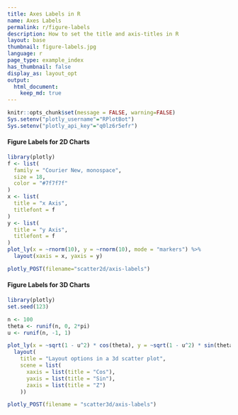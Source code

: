 ```yaml
---
title: Axes Labels in R
name: Axes Labels
permalink: r/figure-labels
description: How to set the title and axis-titles in R
layout: base
thumbnail: figure-labels.jpg
language: r
page_type: example_index
has_thumbnail: false
display_as: layout_opt
output:
  html_document:
    keep_md: true
---
```


```r
knitr::opts_chunk$set(message = FALSE, warning=FALSE)
Sys.setenv("plotly_username"="RPlotBot")
Sys.setenv("plotly_api_key"="q0lz6r5efr")
```

#### Figure Labels for 2D Charts
```r
library(plotly)
f <- list(
  family = "Courier New, monospace",
  size = 18,
  color = "#7f7f7f"
)
x <- list(
  title = "x Axis",
  titlefont = f
)
y <- list(
  title = "y Axis",
  titlefont = f
)
plot_ly(x = ~rnorm(10), y = ~rnorm(10), mode = "markers") %>%
  layout(xaxis = x, yaxis = y)
```

```r
plotly_POST(filename="scatter2d/axis-labels")
```

#### Figure Labels for 3D Charts

```r
library(plotly)
set.seed(123)

n <- 100
theta <- runif(n, 0, 2*pi)
u <- runif(n, -1, 1)

plot_ly(x = ~sqrt(1 - u^2) * cos(theta), y = ~sqrt(1 - u^2) * sin(theta), z = ~u) %>%
  layout(
    title = "Layout options in a 3d scatter plot",
    scene = list(
      xaxis = list(title = "Cos"),
      yaxis = list(title = "Sin"),
      zaxis = list(title = "Z")
    ))
```

```r
plotly_POST(filename = "scatter3d/axis-labels")
```